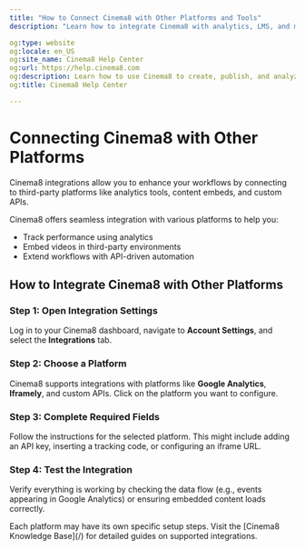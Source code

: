 ---
title: "How to Connect Cinema8 with Other Platforms and Tools"
description: "Learn how to integrate Cinema8 with analytics, LMS, and marketing platforms for a smooth multi-platform experience. Visit Cinema8."

og:type: website
og:locale: en_US
og:site_name: Cinema8 Help Center
og:url: https://help.cinema8.com
og:description: Learn how to use Cinema8 to create, publish, and analyze interactive videos.
og:title: Cinema8 Help Center

---


# Connecting Cinema8 with Other Platforms

<Callout type="info">
Cinema8 integrations allow you to enhance your workflows by connecting to third-party platforms like analytics tools, content embeds, and custom APIs.
</Callout>

Cinema8 offers seamless integration with various platforms to help you:

- Track performance using analytics
- Embed videos in third-party environments
- Extend workflows with API-driven automation

## How to Integrate Cinema8 with Other Platforms

<Steps>

### Step 1: Open Integration Settings

Log in to your Cinema8 dashboard, navigate to **Account Settings**, and select the **Integrations** tab.

### Step 2: Choose a Platform

Cinema8 supports integrations with platforms like **Google Analytics**, **Iframely**, and custom APIs. Click on the platform you want to configure.

### Step 3: Complete Required Fields

Follow the instructions for the selected platform. This might include adding an API key, inserting a tracking code, or configuring an iframe URL.

### Step 4: Test the Integration

Verify everything is working by checking the data flow (e.g., events appearing in Google Analytics) or ensuring embedded content loads correctly.

</Steps>

<Callout type="important">
Each platform may have its own specific setup steps. Visit the [Cinema8 Knowledge Base](/) for detailed guides on supported integrations.
</Callout>
